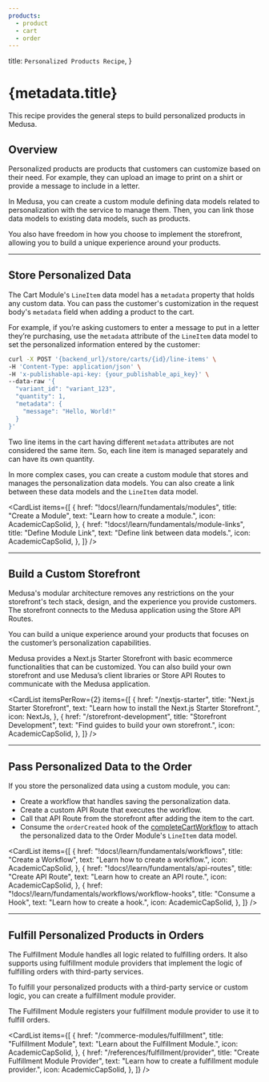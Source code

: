 ```yaml
---
products:
  - product
  - cart
  - order
---
```



  title: `Personalized Products Recipe`,
}

# {metadata.title}

This recipe provides the general steps to build personalized products in Medusa.

<Card
  title="Personalized Products Example"
  text="Find a complete example of personalized products in Medusa."
  href="/recipes/personalized-products/example"
  icon={AcademicCapSolid}
/>

## Overview

Personalized products are products that customers can customize based on their need. For example, they can upload an image to print on a shirt or provide a message to include in a letter.

In Medusa, you can create a custom module defining data models related to personalization with the service to manage them. Then, you can link those data models to existing data models, such as products.

You also have freedom in how you choose to implement the storefront, allowing you to build a unique experience around your products.

---

## Store Personalized Data

The Cart Module's `LineItem` data model has a `metadata` property that holds any custom data. You can pass the customer's customization in the request body's `metadata` field when adding a product to the cart.

For example, if you’re asking customers to enter a message to put in a letter they’re purchasing, use the `metadata` attribute of the `LineItem` data model to set the personalized information entered by the customer:

```bash
curl -X POST '{backend_url}/store/carts/{id}/line-items' \
-H 'Content-Type: application/json' \
-H 'x-publishable-api-key: {your_publishable_api_key}' \
--data-raw '{
  "variant_id": "variant_123",
  "quantity": 1,
  "metadata": {
    "message": "Hello, World!"
  }
}'
```

<Note>

Two line items in the cart having different `metadata` attributes are not considered the same item. So, each line item is managed separately and can have its own quantity.

</Note>

In more complex cases, you can create a custom module that stores and manages the personalization data models. You can also create a link between these data models and the `LineItem` data model.

<CardList items={[
  {
    href: "!docs!/learn/fundamentals/modules",
    title: "Create a Module",
    text: "Learn how to create a module.",
    icon: AcademicCapSolid,
  },
  {
    href: "!docs!/learn/fundamentals/module-links",
    title: "Define Module Link",
    text: "Define link between data models.",
    icon: AcademicCapSolid,
  },
]} />

---

## Build a Custom Storefront

Medusa's modular architecture removes any restrictions on the your storefront's tech stack, design, and the experience you provide customers. The storefront connects to the Medusa application using the Store API Routes.

You can build a unique experience around your products that focuses on the customer’s personalization capabilities.

Medusa provides a Next.js Starter Storefront with basic ecommerce functionalities that can be customized. You can also build your own storefront and use Medusa’s client libraries or Store API Routes to communicate with the Medusa application.

<CardList itemsPerRow={2} items={[
  {
    href: "/nextjs-starter",
    title: "Next.js Starter Storefront",
    text: "Learn how to install the Next.js Starter Storefront.",
    icon: NextJs,
  },
  {
    href: "/storefront-development",
    title: "Storefront Development",
    text: "Find guides to build your own storefront.",
    icon: AcademicCapSolid,
  },
]} />

---

## Pass Personalized Data to the Order

If you store the personalized data using a custom module, you can:

- Create a workflow that handles saving the personalization data.
- Create a custom API Route that executes the workflow.
- Call that API Route from the storefront after adding the item to the cart.
- Consume the `orderCreated` hook of the [completeCartWorkflow](/references/medusa-workflows/completeCartWorkflow) to attach the personalized data to the Order Module's `LineItem` data model.

<CardList items={[
  {
    href: "!docs!/learn/fundamentals/workflows",
    title: "Create a Workflow",
    text: "Learn how to create a workflow.",
    icon: AcademicCapSolid,
  },
  {
    href: "!docs!/learn/fundamentals/api-routes",
    title: "Create API Route",
    text: "Learn how to create an API route.",
    icon: AcademicCapSolid,
  },
  {
    href: "!docs!/learn/fundamentals/workflows/workflow-hooks",
    title: "Consume a Hook",
    text: "Learn how to create a hook.",
    icon: AcademicCapSolid,
  },
]} />

---

## Fulfill Personalized Products in Orders

The Fulfillment Module handles all logic related to fulfilling orders. It also supports using fulfillment module providers that implement the logic of fulfilling orders with third-party services.

To fulfill your personalized products with a third-party service or custom logic, you can create a fulfillment module provider.

The Fulfillment Module registers your fulfillment module provider to use it to fulfill orders.

<CardList items={[
  {
    href: "/commerce-modules/fulfillment",
    title: "Fulfillment Module",
    text: "Learn about the Fulfillment Module.",
    icon: AcademicCapSolid,
  },
  {
    href: "/references/fulfillment/provider",
    title: "Create Fulfillment Module Provider",
    text: "Learn how to create a fulfillment module provider.",
    icon: AcademicCapSolid,
  },
]} />

